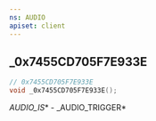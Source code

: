```yaml
---
ns: AUDIO
apiset: client
---
```

## _0x7455CD705F7E933E

```c
// 0x7455CD705F7E933E
void _0x7455CD705F7E933E();
```

_AUDIO_IS_* - _AUDIO_TRIGGER*